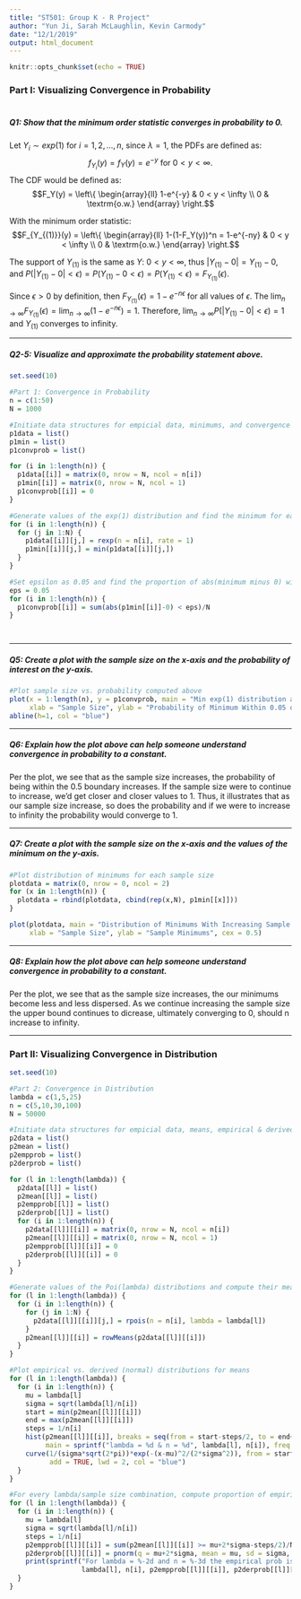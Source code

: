 ```yaml
---
title: "ST501: Group K - R Project"
author: "Yun Ji, Sarah McLaughlin, Kevin Carmody"
date: "12/1/2019"
output: html_document
---
```


```r
knitr::opts_chunk$set(echo = TRUE)
```

### Part I: Visualizing Convergence in Probability 
#
##### Q1: Show that the minimum order statistic converges in probability to 0. 


Let $Y_i \sim exp(1)$ for $i = 1,2,...,n$, since $\lambda=1$, the PDFs are defined as: 
$$f_{Y_i}(y) = f_{Y}(y) = e^{-y} \textrm{ for } 0 < y < \infty.$$
The CDF would be defined as: 
$$F_Y(y) = \left\{
                \begin{array}{ll}
                  1-e^{-y} & 0 < y < \infty  \\
                  0 & \textrm{o.w.}
                \end{array}
              \right.$$
              
With the minimum order statistic:
$$F_{Y_{(1)}}(y) = \left\{
                \begin{array}{ll}
                  1-(1-F_Y(y))^n = 1-e^{-ny} & 0 < y < \infty  \\
                  0 & \textrm{o.w.}
                \end{array}
              \right.$$


The support of $Y_{(1)}$ is the same as $Y$: $0 < y < \infty$, thus $| Y_{(1)} - 0 | = Y_{(1)} - 0$, and $P(|Y_{(1)} - 0| < \epsilon)=P(Y_{(1)} - 0 < \epsilon) = P(Y_{(1)} < \epsilon) = F_{Y_{(1)}}(\epsilon)$.

Since $\epsilon > 0$ by definition, then $F_{Y_{(1)}}(\epsilon) = 1 - e^{-n\epsilon}$ for all values of $\epsilon$. The $\lim_{n\to\infty} F_{Y_{(1)}}(\epsilon) = \lim_{n\to\infty}(1 - e^{-n\epsilon}) = 1$. Therefore, $\lim_{n\to\infty} P(|Y_{(1)} - 0| < \epsilon) = 1$ and $Y_{(1)}$ converges to infinity.

***
##### Q2-5: Visualize and approximate the probability statement above. 

```r
set.seed(10)

#Part 1: Convergence in Probability
n = c(1:50)
N = 1000

#Initiate data structures for empicial data, minimums, and convergence probabilities
p1data = list()
p1min = list()
p1convprob = list()

for (i in 1:length(n)) {
  p1data[[i]] = matrix(0, nrow = N, ncol = n[i])
  p1min[[i]] = matrix(0, nrow = N, ncol = 1)
  p1convprob[[i]] = 0
}

#Generate values of the exp(1) distribution and find the minimum for each sample
for (i in 1:length(n)) {
  for (j in 1:N) {
    p1data[[i]][j,] = rexp(n = n[i], rate = 1)
    p1min[[i]][j,] = min(p1data[[i]][j,])
  }
}

#Set epsilon as 0.05 and find the proportion of abs(minimum minus 0) within this epsilon for sample sizes 1 thru 50
eps = 0.05
for (i in 1:length(n)) {
  p1convprob[[i]] = sum(abs(p1min[[i]]-0) < eps)/N
}




```


***
##### Q5: Create a plot with the sample size on the x-axis and the probability of interest on the y-axis. 


```r

#Plot sample size vs. probability computed above
plot(x = 1:length(n), y = p1convprob, main = "Min exp(1) distribution approaches 0 as n increases.",
     xlab = "Sample Size", ylab = "Probability of Minimum Within 0.05 of Zero", ylim = c(0.0, 1.1), cex = 0.5)
abline(h=1, col = "blue")


```

***
##### Q6: Explain how the plot above can help someone understand convergence in probability to a constant.

Per the plot, we see that as the sample size increases, the probability of being within the 0.5 boundary increases. If the sample size were to continue to increase, we'd get closer and closer values to 1. Thus, it illustrates that as our sample size increase, so does the probability and if we were to increase to infinity the probability would converge to 1.


***
##### Q7: Create a plot with the sample size on the x-axis and the values of the minimum on the y-axis. 


```r


#Plot distribution of minimums for each sample size
plotdata = matrix(0, nrow = 0, ncol = 2)
for (x in 1:length(n)) {
  plotdata = rbind(plotdata, cbind(rep(x,N), p1min[[x]]))
}

plot(plotdata, main = "Distribution of Minimums With Increasing Sample Size",
     xlab = "Sample Size", ylab = "Sample Minimums", cex = 0.5)


```

***
##### Q8: Explain how the plot above can help someone understand convergence in probability to a constant.

Per the plot, we see that as the sample size increases, the our minimums become less and less dispersed. As we continue increasing the sample size the upper bound continues to dicrease, ultimately converging to 0, should n increase to infinity.


***
### Part II: Visualizing Convergence in Distribution 

```r

set.seed(10)

#Part 2: Convergence in Distribution
lambda = c(1,5,25)
n = c(5,10,30,100)
N = 50000

#Initiate data structures for empicial data, means, empirical & derived probabilities
p2data = list()
p2mean = list()
p2empprob = list()
p2derprob = list()

for (l in 1:length(lambda)) {
  p2data[[l]] = list()
  p2mean[[l]] = list()
  p2empprob[[l]] = list()
  p2derprob[[l]] = list()
  for (i in 1:length(n)) {
    p2data[[l]][[i]] = matrix(0, nrow = N, ncol = n[i])
    p2mean[[l]][[i]] = matrix(0, nrow = N, ncol = 1)
    p2empprob[[l]][[i]] = 0
    p2derprob[[l]][[i]] = 0
  }
}

#Generate values of the Poi(lambda) distributions and compute their means for every combination of lambda and sample size
for (l in 1:length(lambda)) {
  for (i in 1:length(n)) {
    for (j in 1:N) {
      p2data[[l]][[i]][j,] = rpois(n = n[i], lambda = lambda[l])
    }
    p2mean[[l]][[i]] = rowMeans(p2data[[l]][[i]])
  }
}

#Plot empirical vs. derived (normal) distributions for means
for (l in 1:length(lambda)) {
  for (i in 1:length(n)) {
    mu = lambda[l]
    sigma = sqrt(lambda[l]/n[i])
    start = min(p2mean[[l]][[i]])
    end = max(p2mean[[l]][[i]])
    steps = 1/n[i]
    hist(p2mean[[l]][[i]], breaks = seq(from = start-steps/2, to = end+steps/2, by = steps), 
         main = sprintf("lambda = %d & n = %d", lambda[l], n[i]), freq = FALSE, xlab = "Sample Mean")
    curve(1/(sigma*sqrt(2*pi))*exp(-(x-mu)^2/(2*sigma^2)), from = start-steps/2, to = end+steps/2, 
          add = TRUE, lwd = 2, col = "blue")
  }
}

#For every lambda/sample size combination, compute proportion of empirical means ge lambda+2*sqrt(lambda/n) and compare to normal probability
for (l in 1:length(lambda)) {
  for (i in 1:length(n)) {
    mu = lambda[l]
    sigma = sqrt(lambda[l]/n[i])
    steps = 1/n[i]
    p2empprob[[l]][[i]] = sum(p2mean[[l]][[i]] >= mu+2*sigma-steps/2)/N
    p2derprob[[l]][[i]] = pnorm(q = mu+2*sigma, mean = mu, sd = sigma, lower.tail = FALSE)
    print(sprintf("For lambda = %-2d and n = %-3d the empirical prob is %-1.5f and the normal prob is %-1.5f",
                  lambda[l], n[i], p2empprob[[l]][[i]], p2derprob[[l]][[i]]))
  }
}


```



